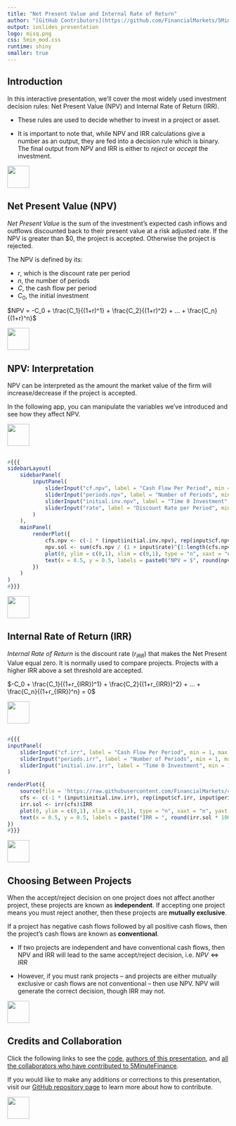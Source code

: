 ```yaml
---
title: "Net Present Value and Internal Rate of Return"
author: "[GitHub Contributors](https://github.com/FinancialMarkets/5MinuteFinance/graphs/contributors)"
output: ioslides_presentation
logo: misq.png
css: 5min_mod.css
runtime: shiny
smaller: true
---
```


## Introduction

In this interactive presentation, we'll cover the most widely used investment decision rules: Net Present Value (NPV) and Internal Rate of Return (IRR).

- These rules are used to decide whether to invest in a project or asset.

-  It is important to note that, while NPV and IRR calculations give a number as an output, they are fed into a decision rule which is binary.  The final output from NPV and IRR is either to *reject* or *accept* the investment.

<div class="MIfooter"><img src="mi.png" style="height:50px;"></div> 


## Net Present Value (NPV)

*Net Present Value* is the sum of the investment's expected cash inflows and outflows discounted back to their present value at a risk adjusted rate. If the NPV is greater than \$0, the project is accepted. Otherwise the project is rejected. 

The NPV is defined by its: 

- $r$, which is the discount rate per period
- $n$, the number of periods
- $C$, the cash flow per period
- $C_0$, the initial investment

$NPV = -C_0 + \frac{C_1}{(1+r)^1} + \frac{C_2}{(1+r)^2} + ... + \frac{C_n}{(1+r)^n}$ 

<div class="MIfooter"><img src="mi.png" style="height:50px;"></div>

## NPV: Interpretation

NPV can be interpreted as the amount the market value of the firm will increase/decrease if the project is accepted.

In the following app, you can manipulate the variables we've introduced and see how they affect NPV. 

<div class="MIfooter"><img src="mi.png" style="height:50px;"></div>

## 

```r
#{{{
sidebarLayout(
    sidebarPanel(
        inputPanel(
            sliderInput("cf.npv", label = "Cash Flow Per Period", min = 1, max = 500, step = 10, value = 50),
            sliderInput("periods.npv", label = "Number of Periods", min = 1, max = 50, step = 1, value = 20),
            sliderInput("initial.inv.npv", label = "Time 0 Investment", min = 1, max = 500, step = 1, value = 300),
            sliderInput("rate", label = "Discount Rate per Period", min = 0, max = .3, step = .01, value = .05)
        )
    ),
    mainPanel(
        renderPlot({
            cfs.npv <- c(-1 * (input$initial.inv.npv), rep(input$cf.npv, input$periods.npv))
            npv.sol <- sum(cfs.npv / (1 + input$rate)^{1:length(cfs.npv)})
            plot(0, ylim = c(0,1), xlim = c(0,1), type = "n", xaxt = "n", yaxt = "n", ylab = "", xlab = "")
            text(x = 0.5, y = 0.5, labels = paste0("NPV = $", round(npv.sol * 100, 2)), cex = 4)
        })
    )
)
#}}}
```


<div class="MIfooter"><img src="mi.png" style="height:50px;"></div> 

## Internal Rate of Return (IRR)

*Internal Rate of Return* is the discount rate ($r_{IRR}$) that makes the Net Present Value equal zero. It is normally used to compare projects. Projects with a higher IRR above a set threshold are accepted.

$-C_0 + \frac{C_1}{(1+r_{IRR})^1} + \frac{C_2}{(1+r_{IRR})^2} + ... + \frac{C_n}{(1+r_{IRR})^n} = 0$ 


<div class="MIfooter"><img src="mi.png" style="height:50px;"></div> 

## 

```r
#{{{
inputPanel(
    sliderInput("cf.irr", label = "Cash Flow Per Period", min = 1, max = 500, step = 10, value = 50),
    sliderInput("periods.irr", label = "Number of Periods", min = 1, max = 50, step = 1, value = 20),
    sliderInput("initial.inv.irr", label = "Time 0 Investment", min = 1, max = 500, step = 1, value = 300)
)

renderPlot({
    source(file = 'https://raw.githubusercontent.com/FinancialMarkets/corpfin/master/irr.R')
    cfs <- c(-1 * (input$initial.inv.irr), rep(input$cf.irr, input$periods.irr))
    irr.sol <- irr(cfs)$IRR
    plot(0, ylim = c(0,1), xlim = c(0,1), type = "n", xaxt = "n", yaxt = "n", ylab = "", xlab = "")
    text(x = 0.5, y = 0.5, labels = paste("IRR = ", round(irr.sol * 100, 2), "%"), cex = 5)
})
#}}}
```


<!-- use code from here to make a version of app which will read data from file:  http://stackoverflow.com/questions/29253481/data-specific-selectinput-choices-in-rmd-shiny/29255723#29255723 -->

<div class="MIfooter"><img src="mi.png" style="height:50px;"></div> 


## Choosing Between Projects

When the accept/reject decision on one project does not affect another project, these projects are known as **independent**.  If accepting one project means you must reject another, then these projects are **mutually exclusive**. 

If a project has negative cash flows followed by all positive cash flows, then the project's cash flows are known as **conventional**.

-  If two projects are independent and have conventional cash flows, then NPV and IRR will lead to the same accept/reject decision, i.e. $NPV \iff IRR$

-  However, if you must rank projects -- and projects are either mutually exclusive or cash flows are not conventional -- then use NPV.  NPV will generate the correct decision, though IRR may not.

<div class="MIfooter"><img src="mi.png" style="height:50px;"></div> 


## Credits and Collaboration

Click the following links to see the [code](https://github.com/FinancialMarkets/5MinuteFinance/blob/master/Corporate_Finance/NPV_and_IRR/npv_irr.Rmd), [authors of this presentation](https://github.com/FinancialMarkets/5MinuteFinance/blame/master/Corporate_Finance/NPV_and_IRR/npv_irr.Rmd), and [all the collaborators who have contributed to 5MinuteFinance](https://github.com/FinancialMarkets/5MinuteFinance/graphs/contributors).

If you would like to make any additions or corrections to this presentation, visit our [GitHub repository page](https://github.com/FinancialMarkets/5MinuteFinance#how-to-contribute) to learn more about how to contribute.

<div class="MIfooter"><img src="mi.png" style="height:50px;"></div> 
